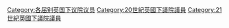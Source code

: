 {{United Kingdom MPs by Parliament header|52}}
[[Category:各届别英国下议院议员|Category:各届别英国下议院议员]]
[[Category:20世紀英國下議院議員|Category:20世紀英國下議院議員]]
[[Category:21世紀英國下議院議員|Category:21世紀英國下議院議員]]